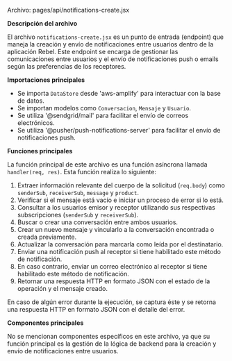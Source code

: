 

Archivo: pages/api/notifications-create.jsx

**Descripción del archivo**

El archivo `notifications-create.jsx` es un punto de entrada (endpoint) que maneja la creación y envío de notificaciones entre usuarios dentro de la aplicación Rebel. Este endpoint se encarga de gestionar las comunicaciones entre usuarios y el envío de notificaciones push o emails según las preferencias de los receptores.

**Importaciones principales**

- Se importa `DataStore` desde 'aws-amplify' para interactuar con la base de datos.
- Se importan modelos como `Conversacion`, `Mensaje` y `Usuario`.
- Se utiliza '@sendgrid/mail' para facilitar el envío de correos electrónicos.
- Se utiliza '@pusher/push-notifications-server' para facilitar el envío de notificaciones push.

**Funciones principales**

La función principal de este archivo es una función asíncrona llamada `handler(req, res)`. Esta función realiza lo siguiente:

1. Extraer información relevante del cuerpo de la solicitud (`req.body`) como `senderSub`, `receiverSub`, `message` y `product`.
2. Verificar si el mensaje está vacío e iniciar un proceso de error si lo está.
3. Consultar a los usuarios emisor y receptor utilizando sus respectivas subscripciones (`senderSub` y `receiverSub`).
4. Buscar o crear una conversación entre ambos usuarios.
5. Crear un nuevo mensaje y vincularlo a la conversación encontrada o creada previamente.
6. Actualizar la conversación para marcarla como leída por el destinatario.
7. Enviar una notificación push al receptor si tiene habilitado este método de notificación.
8. En caso contrario, enviar un correo electrónico al receptor si tiene habilitado este método de notificación.
9. Retornar una respuesta HTTP en formato JSON con el estado de la operación y el mensaje creado.

En caso de algún error durante la ejecución, se captura éste y se retorna una respuesta HTTP en formato JSON con el detalle del error.

**Componentes principales**

No se mencionan componentes específicos en este archivo, ya que su función principal es la gestión de la lógica de backend para la creación y envío de notificaciones entre usuarios.